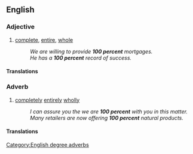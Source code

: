 ==English==

===Adjective===

{{en-adj|pos=[[100]] [[percent]]|-}}

# [[complete]], [[entire]], [[whole]]
#:''We are willing to provide '''100 percent''' mortgages.''
#:''He has a '''100 percent''' record of success.''

====Translations====
{{trans-see|complete}}

===Adverb===
{{en-adv|pos=[[100]] [[percent]]|-}}

# [[completely]] [[entirely]] [[wholly]]
#:''I can assure you the we are '''100 percent''' with you in this matter.''
#: ''Many retailers are now offering '''100 percent''' natural products.''

====Translations====
{{trans-see|completely}}

[[Category:English degree adverbs]]